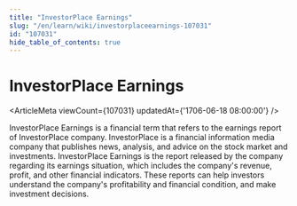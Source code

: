 ```yaml
---
title: "InvestorPlace Earnings"
slug: "/en/learn/wiki/investorplaceearnings-107031"
id: "107031"
hide_table_of_contents: true
---
```



# InvestorPlace Earnings

<ArticleMeta viewCount={107031} updatedAt={'1706-06-18 08:00:00'} />

InvestorPlace Earnings is a financial term that refers to the earnings report of InvestorPlace company. InvestorPlace is a financial information media company that publishes news, analysis, and advice on the stock market and investments. InvestorPlace Earnings is the report released by the company regarding its earnings situation, which includes the company's revenue, profit, and other financial indicators. These reports can help investors understand the company's profitability and financial condition, and make investment decisions.
